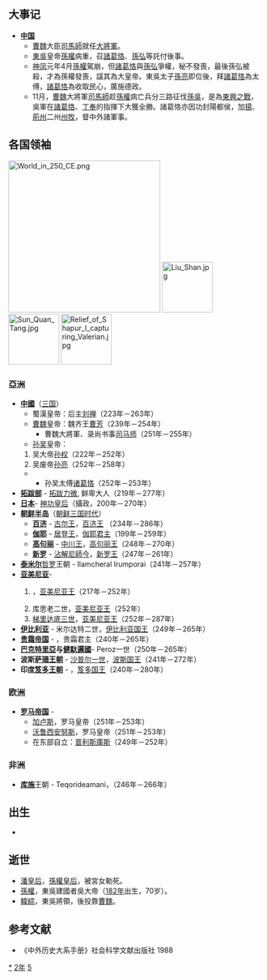 {{yearTOC|252|曹魏'''[[嘉平_(曹芳)|嘉平]]四年'''；蜀汉'''[[延熙_(刘禅)|延熙]]十五年'''；东吴'''[[太元_(孙权)|太元]]二年'''，'''[[神凤_(孙权)|神凤]]元年'''，'''[[建興_(孫亮)|建興]]元年'''}}

== 大事记 ==
*'''[[中国|中国]]'''
**[[曹魏|曹魏]]大臣[[司馬師|司馬師]]就任[[大将军_(东亚)|大將軍]]。
**[[孙吴|東吳]]皇帝[[孫權|孫權]]病重，召[[諸葛恪|諸葛恪]]、[[孫弘_(三國)|孫弘]]等託付後事。
**[[神凤_(孙权)|神凤]]元年4月[[孫權|孫權]]駕崩，但[[諸葛恪|諸葛恪]]與[[孫弘_(三國)|孫弘]]爭權，秘不發喪，最後孫弘被殺，才為孫權發喪，諡其為大皇帝。東吳太子[[孫亮|孫亮]]即位後，拜[[諸葛恪|諸葛恪]]為太傅，[[諸葛恪|諸葛恪]]為收取民心，廣施德政。
**11月，[[曹魏|曹魏]]大將軍[[司馬師|司馬師]]趁[[孫權|孫權]]病亡兵分三路征伐[[孫吳|孫吳]]，是為[[東興之戰|東興之戰]]，吳軍在[[諸葛恪|諸葛恪]]、[[丁奉|丁奉]]的指揮下大獲全勝。諸葛恪亦因功封陽都侯，加[[揚州_(古代)|揚]]、[[荊州_(古代)|荊州]]二州[[州牧|州牧]]，督中外諸軍事。

== 各国领袖 ==
[[File:World_in_250_CE.png|300px]]
[[File:Liu_Shan.jpg|100px]]
[[File:Sun_Quan_Tang.jpg|100px]]
[[File:Relief_of_Shapur_I_capturing_Valerian.jpg|100px]]
=== 亞洲 ===
*'''[[中國|中國]]'''（[[三国|三国]]）
**蜀漢皇帝：后主[[刘禅|刘禅]]（223年－263年）
**[[曹魏|曹魏]]皇帝：魏齐王[[曹芳|曹芳]]（239年－254年）
***曹魏大將軍、录尚书事[[司马师|司马师]]（251年－255年）
**[[孙吴|孙吴]]皇帝：
*#吴大帝[[孙权|孙权]]（222年－252年）
*#吴废帝[[孙亮|孙亮]]（252年－258年）
***孙吴太傅[[诸葛恪|诸葛恪]]（252年－253年）
*'''[[拓跋部|拓跋部]]''' - [[拓跋力微|拓跋力微]], 鲜卑大人（219年－277年）
*'''[[日本|日本]]'''- [[神功皇后|神功皇后]]（攝政，200年－270年）
*'''[[朝鲜半岛|朝鲜半岛]]'''（[[朝鲜三国时代|朝鲜三国时代]]）
**'''[[百济|百济]]''' - [[古尔王|古尔王]]，[[百济君主列表|百济王]] （234年－286年）
**'''[[伽耶|伽耶]]''' - [[居登王|居登王]]，[[朝鲜半岛君主列表|伽耶君主]]（199年－259年）
**'''[[高句丽|高句丽]]''' - [[中川王|中川王]]，[[高句丽君主列表|高句丽王]]（248年－270年）
**'''[[新罗|新罗]]''' - [[沾解尼師今|沾解尼師今]]，[[新罗君主列表|新罗王]]（247年－261年）
*'''[[泰米尔人|泰米尔]]'''[[哲罗|哲罗]]王朝 - Ilamcheral Irumporai（241年－257年）
*'''[[亚美尼亚|亚美尼亚]]'''- 
*#{{link-en|梯里达底二世 (亚美尼亚)|Tiridates II of Armenia|梯里达底二世}}，[[亚美尼亚君主列表|亚美尼亚王]]（217年－252年）
*#库思老二世，[[亚美尼亚君主列表|亚美尼亚王]]（252年）
*#[[梯里达底三世_(亚美尼亚)|梯里达底三世]]，[[亚美尼亚君主列表|亚美尼亚王]]（252年－287年）
*'''[[高加索伊比利亚王国|伊比利亚]]''' - 米尔达特二世，[[格鲁吉亚君主列表|伊比利亚国王]]（249年－265年）
*'''[[贵霜帝国|贵霜帝国]]''' - {{link-en|婆什色迦|Vāsishka}}，贵霜君主（240年－265年）
*'''[[巴克特里亞|巴克特里亞]]与[[健馱邏國|健馱邏國]]'''- Peroz一世（250年－265年）
*'''波斯[[萨珊王朝|萨珊王朝]]''' - [[沙普尔一世|沙普尔一世]]，[[伊朗君主列表|波斯国王]]（241年－272年）
*'''印度[[笈多王朝|笈多王朝]]''' - {{link-en|室利笈多|Gupta (king)}}，[[印度君主列表|笈多国王]]（240年－280年）
=== 欧洲 ===
*'''[[罗马帝国|罗马帝国]]''' - 
**[[加卢斯|加卢斯]]，罗马皇帝（251年－253年）
**[[沃鲁西安努斯|沃鲁西安努斯]]，罗马皇帝（251年－253年）
**在东部自立：[[普利斯庫斯|普利斯庫斯]]（249年－252年）
=== 非洲 ===
*'''[[库施|库施]]'''王朝 - Teqorideamani，（246年－266年）
== 出生 ==
*

== 逝世 ==
{{Wikisource year mention}}
*[[潘皇后_(孙权)|潘皇后]]，[[孫權|孫權]][[皇后|皇后]]，被宮女勒死。
*[[孫權|孫權]]，東吳建國者吳大帝（[[182年|182年]]出生，70岁）。
*[[韓綜|韓綜]]，東吳將領，後投靠[[曹魏|曹魏]]。
==参考文献==
{{reflist}}
*《中外历史大系手册》社会科学文献出版社 1988

[[Category:252年|*]]
[[Category:250年代|2年]]
[[Category:3世纪各年|5]]